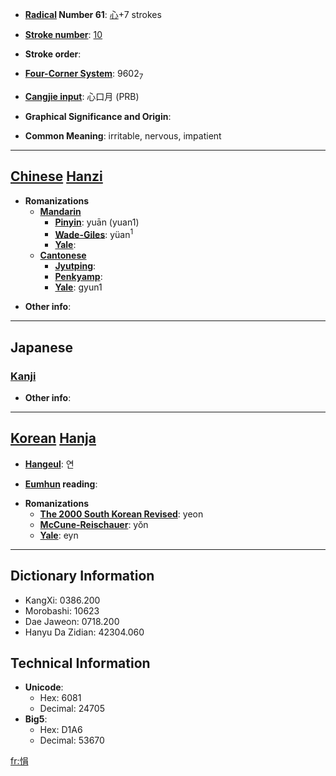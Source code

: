 * '''[[Wiktionary:Chinese radical index| Radical]] Number 61''': [[Wiktionary:Chinese radical index 心|心]]+7 strokes

* '''[[Wiktionary:Chinese total strokes index|Stroke number]]''': [[Wiktionary:Chinese total strokes index 10|10]]

* '''Stroke order''': 

* '''[[Wiktionary:Chinese four corner index|Four-Corner System]]''': 9602<sub>7</sub>

* '''[[Wiktionary:Chinese Cangjie index|Cangjie input]]''': 心口月 (PRB)

* '''Graphical Significance and Origin''': 

* '''Common Meaning''': irritable, nervous, impatient

----

== [[Chinese]] [[Hanzi]] ==

* '''Romanizations'''
** '''[[Mandarin]]'''
*** '''[[Pinyin]]''': yuān (yuan1)
*** '''[[Wade-Giles]]''': yüan<sup>1</sup>
*** '''[[Yale]]''': 
** '''[[Cantonese]]'''
*** '''[[Jyutping]]''':
*** '''[[Penkyamp]]''': 
*** '''[[Yale]]''': gyun1

* '''Other info''': 

----

==Japanese==
===[[Kanji]]===
{{kanji|on readings=[[えん]] (en), [[けん]] (ken)|kun readings=[[うれえる]] (ureeru), [[いらだつ]] (iradatsu)}}

* '''Other info''':  

----

== [[Korean]] [[Hanja]] ==

* '''[[Hangeul]]''': 연

* '''[[Eumhun]] reading''': 

* '''Romanizations'''
** '''[[The 2000 South Korean Revised Romanization|The 2000 South Korean Revised]]''': yeon
** '''[[McCune-Reischauer]]''': yŏn
** '''[[Yale]]''': eyn

----

== Dictionary Information ==

* KangXi: 0386.200
* Morobashi: 10623
* Dae Jaweon: 0718.200
* Hanyu Da Zidian: 42304.060

== Technical Information ==

* '''Unicode''':
** Hex: 6081
** Decimal: 24705
* '''Big5''':
** Hex: D1A6
** Decimal: 53670

[[fr:悁]]